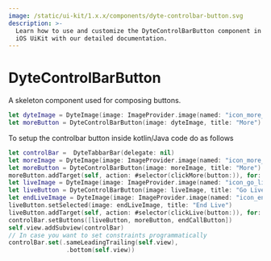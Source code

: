 ```yaml
---
image: /static/ui-kit/1.x.x/components/dyte-controlbar-button.svg
description: >-
  Learn how to use and customize the DyteControlBarButton component in Dyte's
  iOS UiKit with our detailed documentation.
---
```


# DyteControlBarButton

A skeleton component used for composing buttons.

```swift
let dyteImage = DyteImage(image: ImageProvider.image(named: "icon_more_tabbar"))
let moreButton = DyteControlBarButton(image: dyteImage, title: "More")
```

To setup the controlbar button inside kotlin/Java code do as follows

```swift
let controlBar =  DyteTabbarBar(delegate: nil)
let moreImage = DyteImage(image: ImageProvider.image(named: "icon_more_tabbar"))
let moreButton = DyteControlBarButton(image: moreImage, title: "More")
moreButton.addTarget(self, action: #selector(clickMore(button:)), for: .touchUpInside)
let liveImage = DyteImage(image: ImageProvider.image(named: "icon_go_live"))
let liveButton = DyteControlBarButton(image: liveImage, title: "Go Live")
let endLiveImage = DyteImage(image: ImageProvider.image(named: "icon_end_live"))
liveButton.setSelected(image: endLiveImage, title: "End Live")
liveButton.addTarget(self, action: #selector(clickLive(button:)), for: .touchUpInside)
controlBar.setButtons([liveButton, moreButton, endCallButton])
self.view.addSubview(controlBar)
// In case you want to set constraints programmatically
controlBar.set(.sameLeadingTrailing(self.view),
                .bottom(self.view))
```

<head>
  <title>iOS DyteControlBarButton</title>
</head>
